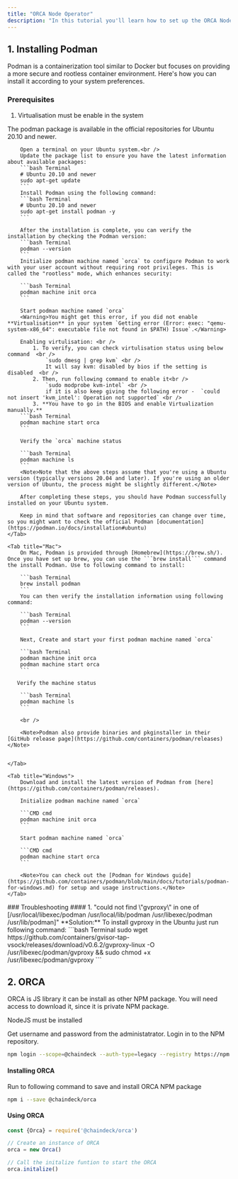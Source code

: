 ```yaml
---
title: "ORCA Node Operator"
description: "In this tutorial you'll learn how to set up the ORCA Node Operator"
---
```


## 1. Installing Podman

Podman is a containerization tool similar to Docker but focuses on providing a more secure and rootless container environment. Here's how you can install it according to your system preferences.

### Prerequisites
1.  Virtualisation must be enable in the system


<Tabs>
    <Tab title="Linux (Ubuntu)">
        <Note>The podman package is available in the official repositories for Ubuntu 20.10 and newer.</Note>

        Open a terminal on your Ubuntu system.<br />
        Update the package list to ensure you have the latest information about available packages:
        ```bash Terminal
        # Ubuntu 20.10 and newer
        sudo apt-get update
        ```
        Install Podman using the following command:
        ```bash Terminal
        # Ubuntu 20.10 and newer
        sudo apt-get install podman -y
        ```

        After the installation is complete, you can verify the installation by checking the Podman version:
        ```bash Terminal
        podman --version
        ```
        Initialize podman machine named `orca` to configure Podman to work with your user account without requiring root privileges. This is called the "rootless" mode, which enhances security:

        ```bash Terminal
        podman machine init orca
        ```

        Start podman machine named `orca`
        <Warning>You might get this error, if you did not enable **Virtualisation** in your system `Getting error (Error: exec: "qemu-system-x86_64": executable file not found in $PATH) Issue`.</Warning>

        Enabling virtulisation: <br />
            1. To verify, you can check virtulisation status using below command  <br />
                `sudo dmesg | grep kvm` <br />
                It will say kvm: disabled by bios if the setting is disabled  <br />
            2. Then, run following command to enable it<br />
                `sudo modprobe kvm-intel` <br />
                if it is also keep giving the following error -  `could not insert 'kvm_intel': Operation not supported` <br />
            3. **You have to go in the BIOS and enable Virtualization manually.**
        ```bash Terminal
        podman machine start orca
        ```

        Verify the `orca` machine status

        ```bash Terminal
        podman machine ls
        ```
        <Note>Note that the above steps assume that you're using a Ubuntu version (typically versions 20.04 and later). If you're using an older version of Ubuntu, the process might be slightly different.</Note>
    
        After completing these steps, you should have Podman successfully installed on your Ubuntu system. 

        Keep in mind that software and repositories can change over time, so you might want to check the official Podman [documentation](https://podman.io/docs/installation#ubuntu) 
    </Tab>

    <Tab title="Mac">
        On Mac, Podman is provided through [Homebrew](https://brew.sh/). Once you have set up brew, you can use the ```brew install``` command the install Podman. Use to following command to install:

        ```bash Terminal
        brew install podman
        ```
        You can then verify the installation information using following command:

        ```bash Terminal
        podman --version
        ```

        Next, Create and start your first podman machine named `orca`

        ```bash Terminal
        podman machine init orca
        podman machine start orca
        ```

       Verify the machine status

        ```bash Terminal
        podman machine ls
        ```

        <br />

        <Note>Podman also provide binaries and pkginstaller in their [GitHub release page](https://github.com/containers/podman/releases)</Note>


    </Tab>

    <Tab title="Windows">
        Download and install the latest version of Podman from [here](https://github.com/containers/podman/releases).

        Initialize podman machine named `orca`

        ```CMD cmd
        podman machine init orca
        ```

        Start podman machine named `orca`

        ```CMD cmd
        podman machine start orca
        ```

        <Note>You can check out the [Podman for Windows guide](https://github.com/containers/podman/blob/main/docs/tutorials/podman-for-windows.md) for setup and usage instructions.</Note>
    </Tab>

</Tabs>
### Troubleshooting
#### 1. "could not find \"gvproxy\" in one of [/usr/local/libexec/podman /usr/local/lib/podman /usr/libexec/podman /usr/lib/podman]"
**Solution:**
To install gvproxy in the Ubuntu just run following command:
```bash Terminal
    sudo wget https://github.com/containers/gvisor-tap-vsock/releases/download/v0.6.2/gvproxy-linux -O /usr/libexec/podman/gvproxy && sudo chmod +x /usr/libexec/podman/gvproxy 
        ```

## 2. ORCA
ORCA is JS library it can be install as other NPM package. You will need access to download it, since it is private NPM package.

<Note> NodeJS must be installed </Note>

Get username and password from the administatrator. Login in to the NPM repository. 
```bash Terminal
npm login --scope=@chaindeck --auth-type=legacy --registry https://npm.pkg.github.com
```

#### Installing ORCA
Run to following command to save and install ORCA NPM package

```bash Terminal
npm i --save @chaindeck/orca
```

#### Using ORCA
```javascript JavaScript
const {Orca} = require('@chaindeck/orca')

// Create an instance of ORCA
orca = new Orca()

// Call the initalize funtion to start the ORCA
orca.initalize()
```


